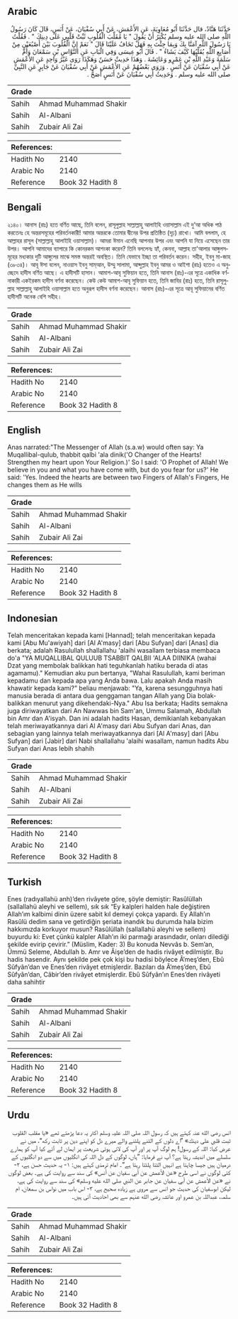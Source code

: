 ## Arabic


<div dir="rtl" lang="ar" style={{fontSize:'larger',backgroundColor:'#f8f9fa',padding:20}}>
حَدَّثَنَا هَنَّادٌ، قال حَدَّثَنَا أَبُو مُعَاوِيَةَ، عَنِ الأَعْمَشِ، عَنْ أَبِي سُفْيَانَ، عَنْ أَنَسٍ، قَالَ كَانَ رَسُولُ اللَّهِ صلى الله عليه وسلم يُكْثِرُ أَنْ يَقُولَ ‏"‏ يَا مُقَلِّبَ الْقُلُوبِ ثَبِّتْ قَلْبِي عَلَى دِينِكَ ‏"‏ ‏.‏ فَقُلْتُ يَا رَسُولَ اللَّهِ آمَنَّا بِكَ وَبِمَا جِئْتَ بِهِ فَهَلْ تَخَافُ عَلَيْنَا قَالَ ‏"‏ نَعَمْ إِنَّ الْقُلُوبَ بَيْنَ أَصْبُعَيْنِ مِنْ أَصَابِعِ اللَّهِ يُقَلِّبُهَا كَيْفَ يَشَاءُ ‏"‏ ‏.‏ قَالَ أَبُو عِيسَى وَفِي الْبَابِ عَنِ النَّوَّاسِ بْنِ سَمْعَانَ وَأُمِّ سَلَمَةَ وَعَبْدِ اللَّهِ بْنِ عَمْرٍو وَعَائِشَةَ ‏.‏ وَهَذَا حَدِيثٌ حَسَنٌ وَهَكَذَا رَوَى غَيْرُ وَاحِدٍ عَنِ الأَعْمَشِ عَنْ أَبِي سُفْيَانَ عَنْ أَنَسٍ ‏.‏ وَرَوَى بَعْضُهُمْ عَنِ الأَعْمَشِ عَنْ أَبِي سُفْيَانَ عَنْ جَابِرٍ عَنِ النَّبِيِّ صلى الله عليه وسلم ‏.‏ وَحَدِيثُ أَبِي سُفْيَانَ عَنْ أَنَسٍ أَصَحُّ ‏.‏
</div>
<div style={{backgroundColor:'#f8f9fa',padding:20, marginBottom: 10}}><table> <thead> <tr> <th>Grade</th> <th></th> </tr> </thead> <tbody> <tr><td>Sahih</td><td>Ahmad Muhammad Shakir</td></tr><tr><td>Sahih</td><td>Al-Albani</td></tr><tr><td>Sahih</td><td>Zubair Ali Zai</td></tr></tbody></table><table> <thead> <tr> <th>References:</th> <th></th> </tr> </thead> <tbody><tr><td>Hadith No</td><td>2140</td></tr><tr><td>Arabic No</td><td>2140</td></tr><tr><td>Reference</td><td>Book 32 Hadith 8</td></tr></tbody></table></div>

## Bengali


<div dir="ltr" lang="bn" style={{fontSize:'larger',backgroundColor:'#f8f9fa',padding:20}}>
২১৪০। আনাস (রাঃ) হতে বর্ণিত আছে, তিনি বলেন, রাসূলুল্লাহ সাল্লাল্লাহু আলাইহি ওয়াসাল্লাম এই দু’আ অধিক পাঠ করতেনঃ হে অন্তরসমূহের পরিবর্তনকারী! আমার অন্তরকে তোমার দ্বীনের উপর প্রতিষ্ঠিত (দৃঢ়) রাখো। আমি বললাম, হে আল্লাহর রাসূল (সাল্লাল্লাহু আলাইহি ওয়াসাল্লাম)। আমরা ঈমান এনেছি আপনার উপর এবং আপনি যা নিয়ে এসেছেন তার উপর। আপনি আমাদের ব্যাপারে কি কোনরকম আশংকা করেন? তিনি বললেনঃ হ্যাঁ, কেননা, আল্লাহ তা'আলার আঙ্গুলসমূহের মধ্যকার দুটি আঙ্গুলের মাঝে সমস্ত অন্তরই অবস্থিত। তিনি যেভাবে ইচ্ছা তা পরিবর্তন করেন। সহীহ, ইবনু মা-জাহ (৩৮৩৪)। আবূ ঈসা বলেন, নাওয়াস ইবনু সাম্আন, উম্মু সালামা, আব্দুল্লাহ ইবনু আমর ও আইশা (রাঃ) হতেও এ অনুচ্ছেদে হাদীস বর্ণিত আছে। এ হাদীসটি হাসান। আমাশ-আবৃ সুফিয়ান হতে, তিনি আনাস (রাঃ)-এর সূত্রে একাধিক বর্ণনাকারী একইরকম হাদীস বর্ণনা করেছেন। কেউ কেউ আমাশ-আবৃ সুফিয়ান হতে, তিনি জাবির (রাঃ) হতে, তিনি রাসূলুল্লাহ সাল্লাল্লাহু আলাইহি ওয়াসাল্লাম হতে অনুরূপ হাদীস বর্ণনা করেছেন। আনাস (রাঃ)-এর সূত্রে আবূ সুফিয়ানের বর্ণিত হাদীসটি অনেক বেশি সহীহ।
</div>
<div style={{backgroundColor:'#f8f9fa',padding:20, marginBottom: 10}}><table> <thead> <tr> <th>Grade</th> <th></th> </tr> </thead> <tbody> <tr><td>Sahih</td><td>Ahmad Muhammad Shakir</td></tr><tr><td>Sahih</td><td>Al-Albani</td></tr><tr><td>Sahih</td><td>Zubair Ali Zai</td></tr></tbody></table><table> <thead> <tr> <th>References:</th> <th></th> </tr> </thead> <tbody><tr><td>Hadith No</td><td>2140</td></tr><tr><td>Arabic No</td><td>2140</td></tr><tr><td>Reference</td><td>Book 32 Hadith 8</td></tr></tbody></table></div>

## English


<div dir="ltr" lang="en" style={{fontSize:'larger',backgroundColor:'#f8f9fa',padding:20}}>
Anas narrated:"The Messenger of Allah (s.a.w) would often say: Ya Muqallibal-qulub, thabbit qalbi 'ala dinik('O Changer of the Hearts! Strengthen my heart upon Your Religion.)' So I said: 'O Prophet of Allah! We believe in you and what you have come with, but do you fear for us?' He said: 'Yes. Indeed the hearts are between two Fingers of Allah's Fingers, He changes them as He wills
</div>
<div style={{backgroundColor:'#f8f9fa',padding:20, marginBottom: 10}}><table> <thead> <tr> <th>Grade</th> <th></th> </tr> </thead> <tbody> <tr><td>Sahih</td><td>Ahmad Muhammad Shakir</td></tr><tr><td>Sahih</td><td>Al-Albani</td></tr><tr><td>Sahih</td><td>Zubair Ali Zai</td></tr></tbody></table><table> <thead> <tr> <th>References:</th> <th></th> </tr> </thead> <tbody><tr><td>Hadith No</td><td>2140</td></tr><tr><td>Arabic No</td><td>2140</td></tr><tr><td>Reference</td><td>Book 32 Hadith 8</td></tr></tbody></table></div>

## Indonesian


<div dir="ltr" lang="id" style={{fontSize:'larger',backgroundColor:'#f8f9fa',padding:20}}>
Telah menceritakan kepada kami [Hannad]; telah menceritakan kepada kami [Abu Mu'awiyah] dari [Al A'masy] dari [Abu Sufyan] dari [Anas] dia berkata; adalah Rasulullah shallallahu 'alaihi wasallam terbiasa membaca do'a "YA MUQALLIBAL QULUUB TSABBIT QALBII 'ALAA DIINIKA (wahai Dzat yang membolak balikkan hati teguhkanlah hatiku berada di atas agamamu)." Kemudian aku pun bertanya, "Wahai Rasulullah, kami beriman kepadamu dan kepada apa yang Anda bawa. Lalu apakah Anda masih khawatir kepada kami?" beliau menjawab: "Ya, karena sesungguhnya hati manusia berada di antara dua genggaman tangan Allah yang Dia bolak-balikkan menurut yang dikehendaki-Nya." Abu Isa berkata; Hadits semakna juga diriwayatkan dari An Nawwas bin Sam'an, Ummu Salamah, Abdullah bin Amr dan A'isyah. Dan ini adalah hadits Hasan, demikianlah kebanyakan telah meriwayatkannya dari Al A'masy dari Abu Sufyan dari Anas, dan sebagian yang lainnya telah meriwayatkannya dari [Al A'masy] dari [Abu Sufyan] dari [Jabir] dari Nabi shallallahu 'alaihi wasallam, namun hadits Abu Sufyan dari Anas lebih shahih
</div>
<div style={{backgroundColor:'#f8f9fa',padding:20, marginBottom: 10}}><table> <thead> <tr> <th>Grade</th> <th></th> </tr> </thead> <tbody> <tr><td>Sahih</td><td>Ahmad Muhammad Shakir</td></tr><tr><td>Sahih</td><td>Al-Albani</td></tr><tr><td>Sahih</td><td>Zubair Ali Zai</td></tr></tbody></table><table> <thead> <tr> <th>References:</th> <th></th> </tr> </thead> <tbody><tr><td>Hadith No</td><td>2140</td></tr><tr><td>Arabic No</td><td>2140</td></tr><tr><td>Reference</td><td>Book 32 Hadith 8</td></tr></tbody></table></div>

## Turkish


<div dir="ltr" lang="tr" style={{fontSize:'larger',backgroundColor:'#f8f9fa',padding:20}}>
Enes (radıyallahü anh)’den rivâyete göre, şöyle demiştir: Rasûlüllah (sallallahü aleyhi ve sellem), sık sık “Ey kalpleri halden hale değiştiren Allah’ım kalbimi dinin üzere sabit kıl demeyi çokça yapardı. Ey Allah’ın Rasûlü dedim sana ve getirdiğin şeriata inandık bu durumda hala bizim hakkımızda korkuyor musun? Rasûlüllah (sallallahü aleyhi ve sellem) buyurdu ki: Evet çünkü kalpler Allah’ın iki parmağı arasındadır, onları dilediği şekilde evirip çevirir.” (Müslim, Kader: 3) Bu konuda Nevvâs b. Sem’an, Ümmü Seleme, Abdullah b. Amr ve Âişe’den de hadis rivâyet edilmiştir. Bu hadis hasendir. Aynı şekilde pek çok kişi bu hadisi böylece Â’meş’den, Ebû Sûfyân’dan ve Enes’den rivâyet etmişlerdir. Bazıları da Â’meş’den, Ebû Sûfyân’dan, Câbir’den rivâyet etmişlerdir. Ebû Sûfyân’ın Enes’den rivâyeti daha sahihtir
</div>
<div style={{backgroundColor:'#f8f9fa',padding:20, marginBottom: 10}}><table> <thead> <tr> <th>Grade</th> <th></th> </tr> </thead> <tbody> <tr><td>Sahih</td><td>Ahmad Muhammad Shakir</td></tr><tr><td>Sahih</td><td>Al-Albani</td></tr><tr><td>Sahih</td><td>Zubair Ali Zai</td></tr></tbody></table><table> <thead> <tr> <th>References:</th> <th></th> </tr> </thead> <tbody><tr><td>Hadith No</td><td>2140</td></tr><tr><td>Arabic No</td><td>2140</td></tr><tr><td>Reference</td><td>Book 32 Hadith 8</td></tr></tbody></table></div>

## Urdu


<div dir="rtl" lang="ur" style={{fontSize:'larger',backgroundColor:'#f8f9fa',padding:20}}>
انس رضی الله عنہ کہتے ہیں کہ رسول اللہ صلی اللہ علیہ وسلم اکثر یہ دعا پڑھتے تھے «يا مقلب القلوب ثبت قلبي على دينك» ”اے دلوں کے الٹنے پلٹنے والے میرے دل کو اپنے دین پر ثابت رکھ“، میں نے عرض کیا: اللہ کے رسول! ہم لوگ آپ پر اور آپ کی لائی ہوئی شریعت پر ایمان لے آئے کیا آپ کو ہمارے سلسلے میں اندیشہ رہتا ہے؟ آپ نے فرمایا: ”ہاں، لوگوں کے دل اللہ کی انگلیوں میں سے دو انگلیوں کے درمیان ہیں جیسا چاہتا ہے انہیں الٹتا پلٹتا رہتا ہے“۔ امام ترمذی کہتے ہیں: ۱- یہ حدیث حسن ہے، ۲- کئی لوگوں نے اسی طرح «عن الأعمش عن أبي سفيان عن أنس» کی سند سے روایت کی ہے۔ بعض لوگوں نے «عن الأعمش عن أبي سفيان عن جابر عن النبي صلى الله عليه وسلم» کی سند سے روایت کی ہے، لیکن ابوسفیان کی حدیث جو انس سے مروی ہے زیادہ صحیح ہے، ۳- اس باب میں نواس بن سمعان، ام سلمہ، عبداللہ بن عمرو اور عائشہ رضی الله عنہم سے بھی احادیث آئی ہیں۔
</div>
<div style={{backgroundColor:'#f8f9fa',padding:20, marginBottom: 10}}><table> <thead> <tr> <th>Grade</th> <th></th> </tr> </thead> <tbody> <tr><td>Sahih</td><td>Ahmad Muhammad Shakir</td></tr><tr><td>Sahih</td><td>Al-Albani</td></tr><tr><td>Sahih</td><td>Zubair Ali Zai</td></tr></tbody></table><table> <thead> <tr> <th>References:</th> <th></th> </tr> </thead> <tbody><tr><td>Hadith No</td><td>2140</td></tr><tr><td>Arabic No</td><td>2140</td></tr><tr><td>Reference</td><td>Book 32 Hadith 8</td></tr></tbody></table></div>
